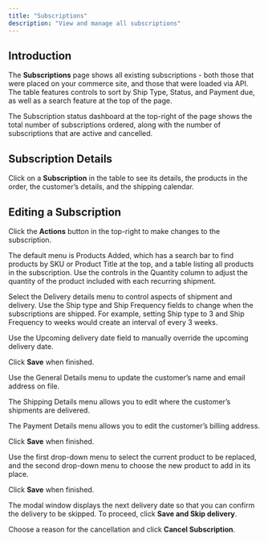 ```yaml
---
title: "Subscriptions"
description: "View and manage all subscriptions"
---
```


## Introduction

The **Subscriptions** page shows all existing subscriptions - both those that were placed on your commerce site, and those that were loaded via API. The table features controls to sort by Ship Type, Status, and Payment due, as well as a search feature at the top of the page.

The Subscription status dashboard at the top-right of the page shows the total number of subscriptions ordered, along with the number of subscriptions that are active and cancelled.

## Subscription Details

Click on a **Subscription** in the table to see its details, the products in the order, the customer’s details, and the shipping calendar.

## Editing a Subscription

Click the **Actions** button in the top-right to make changes to the subscription.

The default menu is Products Added, which has a search bar to find products by SKU or Product Title at the top, and a table listing all products in the subscription. Use the controls in the Quantity column to adjust the quantity of the product included with each recurring shipment.

Select the Delivery details menu to control aspects of shipment and delivery. Use the Ship type and Ship Frequency fields to change when the subscriptions are shipped. For example, setting Ship type to 3 and Ship Frequency to weeks would create an interval of every 3 weeks.

Use the Upcoming delivery date field to manually override the upcoming delivery date.

Click **Save** when finished.

Use the General Details menu to update the customer’s name and email address on file.

The Shipping Details menu allows you to edit where the customer’s shipments are delivered.

The Payment Details menu allows you to edit the customer’s billing address.

Click **Save** when finished.

Use the first drop-down menu to select the current product to be replaced, and the second drop-down menu to choose the new product to add in its place.

Click **Save** when finished.

The modal window displays the next delivery date so that you can confirm the delivery to be skipped. To proceed, click **Save and Skip delivery**.

Choose a reason for the cancellation and click **Cancel Subscription**.